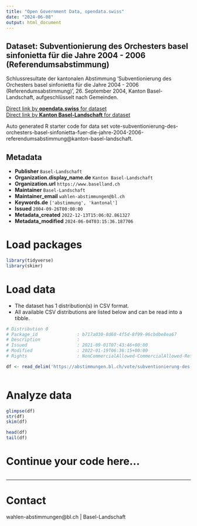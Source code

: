 ```yaml
---
title: "Open Government Data, opendata.swiss"
date: "2024-06-08"
output: html_document
---
```


## Dataset: Subventionierung des Orchesters basel sinfonietta für die Jahre 2004 - 2006 (Referendumsabstimmung)

Schlussresultate der kantonalen Abstimmung 'Subventionierung des Orchesters basel sinfonietta für die Jahre 2004 - 2006 (Referendumsabstimmung)', 26. September 2004, Kanton Basel-Landschaft, aufgeschlüsselt nach Gemeinden.

[Direct link by **opendata.swiss** for dataset](https://opendata.swiss/de/dataset/subventionierung-des-orchesters-basel-sinfonietta-fur-die-jahre-2004-2006-referendumsabstimmung)<br>
[Direct link by **Kanton Basel-Landschaft** for dataset](https://abstimmungen.bl.ch/vote/subventionierung-des-orchesters-basel-sinfonietta-fuer-die-jahre-2004-2006-referendumsabstimmung/data)

Auto generated R starter code for data set vote-subventionierung-des-orchesters-basel-sinfonietta-fuer-die-jahre-2004-2006-referendumsabstimmung@kanton-basel-landschaft.

## Metadata

- **Publisher** `Basel-Landschaft`
- **Organization.display_name.de** `Kanton Basel-Landschaft`
- **Organization.url** `https://www.baselland.ch`
- **Maintainer** `Basel-Landschaft`
- **Maintainer_email** `wahlen-abstimmungen@bl.ch`
- **Keywords.de** `['abstimmung', 'kantonal']`
- **Issued** `2004-09-26T00:00:00`
- **Metadata_created** `2022-12-13T15:06:02.861327`
- **Metadata_modified** `2024-06-04T03:15:36.187706`


# Load packages

```r

library(tidyverse)
library(skimr)

```

# Load data

-   The dataset has 1 distribution(s) in CSV format.
-   All available CSV distributions are listed below and can be read into a tibble.

```r

# Distribution 0
# Package_id               : b717a030-8d60-4f5d-8f99-96cbdbe8ea67
# Description              : 
# Issued                   : 2021-09-01T07:43:46+00:00
# Modified                 : 2022-01-19T06:36:15+00:00
# Rights                   : NonCommercialAllowed-CommercialAllowed-ReferenceRequired

df <- read_delim('https://abstimmungen.bl.ch/vote/subventionierung-des-orchesters-basel-sinfonietta-fuer-die-jahre-2004-2006-referendumsabstimmung/data-csv')



```

# Analyze data

```r

glimpse(df)
str(df)
skim(df)

head(df)
tail(df)

```

# Continue your code here...

```r

```

------------------------------------------------------------------------

# Contact

wahlen-abstimmungen@bl.ch | Basel-Landschaft
